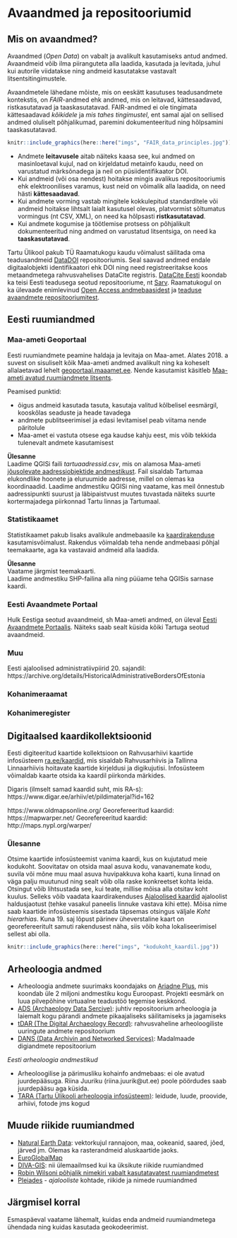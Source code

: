 # Avaandmed ja repositooriumid {#avaandmed}

## Mis on avaandmed?  

Avaandmed (*Open Data*) on vabalt ja avalikult kasutamiseks antud andmed. Avaandmeid võib ilma piiranguteta alla laadida, kasutada ja levitada, juhul kui autorile viidatakse ning andmeid kasutatakse vastavalt litsentsitingimustele.

<!-- Lisada utlib materjale ja muu üldine ülevaade. Andres võib teha.  -->

Avaandmetele lähedane mõiste, mis on eeskätt kasutuses teadusandmete kontekstis, on *FAIR*-andmed ehk andmed, mis on leitavad, kättesaadavad, ristkasutatavad ja taaskasutatavad. FAIR-andmed ei ole tingimata kättesaadavad *kõikidele* ja *mis tahes tingimustel*, ent samal ajal on sellised andmed oluliselt põhjalikumad, paremini dokumenteeritud ning hõlpsamini taaskasutatavad.   

```r
knitr::include_graphics(here::here("imgs", "FAIR_data_principles.jpg"))
```


- Andmete **leitavusele** aitab näiteks kaasa see, kui andmed on masinloetaval kujul, nad on kirjeldatud metainfo kaudu, need on varustatud märksõnadega ja neil on püsiidentifikaator DOI.    
- Kui andmeid (või osa nendest) hoitakse mingis avalikus repositooriumis ehk elektroonilises varamus, kust neid on võimalik alla laadida, on need hästi **kättesaadavad**.   
- Kui andmete vorming vastab mingitele kokkulepitud standarditele või andmeid hoitakse lihtsalt laialt kasutusel olevas, platvormist sõltumatus vormingus (nt CSV, XML), on need ka hõlpsasti **ristkasutatavad**.   
- Kui andmete kogumise ja töötlemise protsess on põhjalikult dokumenteeritud ning andmed on varustatud litsentsiga, on need ka **taaskasutatavad**.   

Tartu Ülikool pakub TÜ Raamatukogu kaudu võimalust säilitada oma teadusandmeid [DataDOI](https://datadoi.ee/) repositooriumis. Seal saavad andmed endale digitaalobjekti identifikaatori ehk DOI ning need registreeritakse koos metaandmetega rahvusvahelises DataCite registris. [DataCite Eesti](http://datacite.ee/datacite.php) koondab ka teisi Eesti teadusega seotud repositooriume, nt [Sarv](http://geokogud.info/). Raamatukogul on ka ülevaade enimlevinud [Open Access andmebaasidest](https://utlib.ut.ee/avatud-juurdepaas) ja [teaduse avaandmete repositooriumitest](https://utlib.ut.ee/teaduse-avaandmed-open-data).


## Eesti ruumiandmed

### Maa-ameti Geoportaal

Eesti ruumiandmete peamine haldaja ja levitaja on Maa-amet. Alates 2018. a suvest on sisuliselt kõik Maa-ameti andmed avalikult ning ka koheselt allalaetavad lehelt [geoportaal.maaamet.ee](https://geoportaal.maaamet.ee/). Nende kasutamist käsitleb [Maa-ameti avatud ruumiandmete litsents](https://geoportaal.maaamet.ee/docs/Avaandmed/ETAK_ruumiandmete_litsentsileping.pdf).

Peamised punktid: 

- õigus andmeid kasutada tasuta, kasutaja valitud kõlbelisel eesmärgil, kooskõlas seaduste ja heade tavadega
- andmete publitseerimisel ja edasi levitamisel peab viitama nende päritolule
- Maa-amet ei vastuta otsese ega kaudse kahju eest, mis võib tekkida tulenevalt andmete kasutamisest

**Ülesanne**  
Laadime QGISi faili *tartuaadressid.csv*, mis on alamosa Maa-ameti [jõusolevate aadressiobjektide andmestikust](https://xgis.maaamet.ee/adsavalik/extracts). Fail sisaldab Tartumaa elukondlike hoonete ja eluruumide aadresse, millel on olemas ka koordinaadid. Laadime andmestiku QGISi ning vaatame, kas meil õnnestub aadressipunkti suurust ja läbipaistvust muutes tuvastada näiteks suurte kortermajadega piirkonnad Tartu linnas ja Tartumaal.  

<!-- lisan siia täpsema juhendi ka-->


### Statistikaamet

Statistikaamet pakub lisaks avalikule andmebaasile ka [kaardirakenduse](https://estat.stat.ee/StatistikaKaart/VKR) kasutamisvõimalust. Rakendus võimaldab teha nende andmebaasi põhjal teemakaarte, aga ka vastavaid andmeid alla laadida.  

<!-- lisa siia screenshot -->
<!-- laadi mingid andmed alla ja proovi saada QGISi? Nt Loendused -> Rahva ja eluruumide loendus -> Eesti emakeelega rahvastik murdekeele oskuse järgi -> Asustusüksus -> Oskab mõnda murret  -->

**Ülesanne**  
Vaatame järgmist teemakaarti.  
<!-- lisa screenshot -->
Laadime andmestiku SHP-failina alla ning püüame teha QGISis sarnase kaardi.  


### Eesti Avaandmete Portaal

Hulk Eestiga seotud avaandmeid, sh Maa-ameti andmed, on üleval [Eesti Avaandmete Portaalis](https://opendata.riik.ee/). Näiteks saab sealt küsida kõiki Tartuga seotud avaandmeid.  

### Muu

Eesti ajaloolised administratiivpiirid 20. sajandil: https://archive.org/details/HistoricalAdministrativeBordersOfEstonia

### Kohanimeraamat

### Kohanimeregister

## Digitaalsed kaardikollektsioonid 

Eesti digiteeritud kaartide kollektsioon on Rahvusarhiivi kaartide infosüsteem [ra.ee/kaardid](http://www.ra.ee/kaardid/), mis sisaldab Rahvusarhiivis ja Tallinna Linnaarhiivis hoitavate kaartide kirjeldusi ja digikujutisi. Infosüsteem võimaldab kaarte otsida ka kaardil piirkonda märkides.


Digaris (ilmselt samad kaardid suht, mis RA-s): https://www.digar.ee/arhiiv/et/pildimaterjal?id=162
<!-- Lisada näiteid teistest riikidest -->

https://www.oldmapsonline.org/
Georefereeritud kaardid: https://mapwarper.net/
Georefereeritud kaardid: http://maps.nypl.org/warper/

### Ülesanne 

Otsime kaartide infosüsteemist vanima kaardi, kus on kujutatud meie kodukoht. Soovitatav on otsida maal asuva kodu, vanavanemate kodu, suvila või mõne muu maal asuva huvipakkuva koha kaarti, kuna linnad on väga palju muutunud ning sealt võib olla raske konkreetset kohta leida. Otsingut võib lihtsustada see, kui teate, millise mõisa alla otsitav koht kuulus. Selleks võib vaadata kaardirakenduses [Ajaloolised kaardid](https://xgis.maaamet.ee/xgis2/page/app/ajalooline) ajaloolist haldusjaotust (tehke vasakul paneelis linnuke vastava kihi ette). Mõisa nime saab kaartide infosüsteemis sisestada täpsemas otsingus väljale *Koht hierarhias*. Kuna 19. saj lõpust pärinev üheverstaline kaart on georefereeritult samuti rakendusest näha, siis võib koha lokaliseerimisel sellest abi olla. 

```r
knitr::include_graphics(here::here("imgs", "kodukoht_kaardil.jpg"))
```


## Arheoloogia andmed

- Arheoloogia andmete suurimaks koondajaks on [Ariadne Plus](https://ariadne-infrastructure.eu/), mis koondab üle 2 miljoni andmestiku kogu Euroopast. Projekti eesmärk on luua pilvepõhine virtuaalne teadustöö tegemise keskkond. 
- [ADS (Archaeology Data Sercive)](https://archaeologydataservice.ac.uk/): juhtiv repositoorium arheoloogia ja laiemalt kogu pärandi andmete pikaajaliseks säilitamiseks ja jagamiseks 
- [tDAR (The Digital Archaeology Record)](https://www.tdar.org/): rahvusvaheline arheoloogiliste uuringute andmete repositoorium
- [DANS (Data Archivin and Networked Services)](https://dans.knaw.nl/): Madalmaade digiandmete repositoorium

*Eesti arheoloogia andmestikud*

- Arheoloogilise ja pärimusliku kohainfo andmebaas: ei ole avatud juurdepääsuga. Riina Juuriku (riina.juurik@ut.ee) poole pöördudes saab juurdepääsu aga küsida. 
- [TARA (Tartu Ülikooli arheoloogia infosüsteem)](https://tara.ut.ee/): leidude, luude, proovide, arhiivi, fotode jms kogud


## Muude riikide ruumiandmed

- [Natural Earth Data](https://www.naturalearthdata.com/): vektorkujul rannajoon, maa, ookeanid, saared, jõed, järved jm. Olemas ka rasterandmeid aluskaartide jaoks.  
- [EuroGlobalMap](https://eurogeographics.org/maps-for-europe/open-data/)  
- [DIVA-GIS](http://www.diva-gis.org/Data): nii ülemaailmsed kui ka üksikute riikide ruumiandmed 
- [Robin Wilsoni põhjalik nimekiri vabalt kasutatavatest ruumiandmetest](http://freegisdata.rtwilson.com/)
- [Pleiades](https://pleiades.stoa.org/home) - *ajalooliste* kohtade, riikide ja nimede ruumiandmed

<!-- ML lisab hommikul veel -->



<!-- ## Esmaspäeval

Primaarsed andmed: kuidas enda kogutud andmetele koordinaate külge saada?

Käsitsi
EKI kohanimeandmebaas
ajaloolised kohanimed

Geokodeerimine
https://geoportaal.maaamet.ee/est/Teenused/Geokodeerimise-teenus-p440.html
täpsus, kvaliteet

Näiteks kv.ee andmestik (Taivo Pungas): suur andmestik, kus aadressid. 
Kuidas kinnisvarahinnad on aastate jooksul muutunud? Kas on näha mingite piirkondade populaarsuse kasvu nt viimase 10 aasta jooksul?
Võrdle Maa-ameti teenust teiste sarnastega (nt välismaa omadega)

Vastupidine geokodeerimine (koordinaadid kohanimeks)

Andmestike ühendamine (NB! koordinaatide referentsüsteemid) -->

## Järgmisel korral

Esmaspäeval vaatame lähemalt, kuidas enda andmeid ruumiandmetega ühendada ning kuidas kasutada geokodeerimist.  